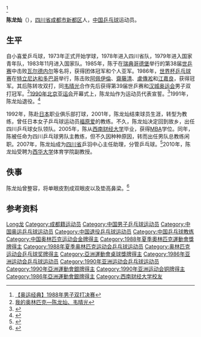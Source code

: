 {{noteTA|G1=Table Tennis}}
{{MedalTop}}
{{MedalSport | 男子[[乒乓球|乒乓球]]}}
{{MedalCountry | {{CHN}} }}
{{MedalCompetition|[[奧林匹克運動會|奧林匹克運動會]]}}
{{MedalGold|[[1988年夏季奧林匹克運動會|1988年 漢城]]|[[1988年夏季奧林匹克運動會乒乓球比賽|男子雙打]]}}<ref>[http://www.56.com/u68/v_NTkwMzEwMjc.html 【奥运经典】1988年男子双打决赛]{{Dead link|date=2018年7月 |bot=InternetArchiveBot |fix-attempted=yes }}</ref>
{{MedalCompetition|[[世界乒乓球錦標賽|世界乒乓球錦標賽]]}}
{{MedalGold|[[1985年世界乒乓球錦標賽|1985年 哥德堡]] | 男子團體}}
{{MedalGold|[[1987年世界乒乓球錦標賽|1987年 新德里]] | 男子團體}}
{{MedalGold|[[1987年世界乒乓球錦標賽|1987年 新德里]] | 男子雙打}}
{{MedalSilver|[[1989年世界乒乓球錦標賽|1989年 多特蒙德]] | 男子團體}}
{{MedalBronze|[[1989年世界乒乓球錦標賽|1989年 多特蒙德]] | 男子雙打}}
{{MedalCompetition|[[乒乓球世界盃|乒乓球世界盃]]}}
{{MedalGold|1986年 西班牙港 | 男子單打}}
{{MedalBottom}}

'''陈龙灿'''（{{bd|1965年|3月21日|catIdx=Chen,陈龙灿}}），[[四川省|四川省]][[成都市|成都市]][[新都区|新都区]]人，[[中华人民共和国|中国]][[乒乓球|乒乓球]]运动员。

== 生平 ==
自小喜爱乒乓球，1973年正式开始学球，1978年进入四川省队，1979年进入国家青年队，1983年11月进入国家队。1985年，陈于在[[瑞典|瑞典]][[哥德堡|哥德堡]]举行的第38届[[世乒赛|世乒赛]]中击败[[瓦尔德内尔|瓦尔德内尔]]等名将，获得团体冠军和个人亚军。1986年，[[世界杯乒乓球赛|世界杯乒乓球赛]]在[[特立尼达和多巴哥|特立尼达和多巴哥]]举行，陈击败[[阿佩伊倫|阿佩伊倫]]、[[齋藤清|齋藤清]]、[[盧傳淞|盧傳淞]]和[[江嘉良|江嘉良]]，获得冠军。其后陈转攻双打，同[[韦晴光|韦晴光]]合作先后获得第39届世乒赛和[[1988年夏季奥林匹克运动会|汉城奥运会]]男子双打冠军。<ref>[http://space.tv.cctv.com/video/VIDE1208274595850719 我的奥林匹克—陈龙灿、韦晴光]{{dead link|date=2018年5月 |bot=InternetArchiveBot |fix-attempted=yes }}</ref>[[1990年亚洲运动会|1990年北京亚运会]]开幕式上，陈龙灿作为运动员代表宣誓。<ref>{{Cite web |url=http://sports.qq.com/a/20101123/000336.htm |title=陈龙灿：一分钟宣誓铭记一生 |accessdate=2012-11-02 |archive-date=2019-08-14 |archive-url=https://web.archive.org/web/20190814081529/https://sports.qq.com/a/20101123/000336.htm |dead-url=no }}</ref>1991年，陈龙灿退役。<ref>{{Cite web |url=http://17173.tv.sohu.com/v/11/6/17/MTczOTE1 |title=【冠军访谈】陈龙灿 |accessdate=2012-11-02 |archive-date=2019-08-14 |archive-url=https://web.archive.org/web/20190814081532/http://v.17173.com/ |dead-url=no }}</ref>

1992年，陈赴[[日本|日本]]职业俱乐部打球，2001年，陈龙灿结束球员生涯，转型为教练，曾任日本女子乒乓球运动员[[福原爱|福原爱]]的教练。不久，陈龙灿决定回到故乡，出任四川乒乓球女队领队。2005年，陈从[[西南财经大学|西南财经大学]]毕业，获得[[MBA|MBA]]学位。同年，陈被任命为四川乒乓球男队主教练，但不久因种种原因，转而出任男队总教练闲职。2007年，陈龙灿成为[[四川省|四川省]]乒羽中心主任助理，分管乒乓球。<ref>{{Cite web |url=http://sports.sohu.com/20080601/n257202580.shtml |title=陈龙灿的人生随乒乓起落 到日本拒当"海外兵团" |accessdate=2012-10-31 |archive-date=2008-06-12 |archive-url=https://web.archive.org/web/20080612112106/http://sports.sohu.com/20080601/n257202580.shtml |dead-url=no }}</ref>2010年，陈龙灿受聘为[[西华大学|西华大学]]体育学院副教授。

== 佚事 ==
陈龙灿曾整容，将单眼皮割成双眼皮以及垫高鼻梁。<ref>{{Cite web |url=http://sports.sina.com.cn/s/2005-02-26/0502502720s.shtml |title=前世界冠军陈龙灿40岁“中举” 曾为拿金牌整容 |accessdate=2012-11-02 |archive-date=2016-03-04 |archive-url=https://web.archive.org/web/20160304124832/http://sports.sina.com.cn/s/2005-02-26/0502502720s.shtml |dead-url=no }}</ref>

== 参考资料 ==
{{reflist}}

{{奥林匹克运动会乒乓球男子双打冠军}}
{{世界乒乓球锦标赛男子双打冠军}}
{{世界乒乓球锦标赛男子团体冠军}}
{{世界杯乒乓球赛男子单打冠军}}
{{亞洲乒乓球錦標賽男子單打冠軍}}
{{亚洲乒乓球锦标赛男子双打冠军}}
{{亚洲乒乓球锦标赛男子团体冠军}}
{{中国乒乓球}}

{{Authority control}}
{{DEFAULTSORT:Chen陈龙灿}}
[[Category:陈姓|Long龙]]
[[Category:成都籍运动员|Category:成都籍运动员]]
[[Category:中国男子乒乓球运动员|Category:中国男子乒乓球运动员]]
[[Category:中国奥运乒乓球运动员|Category:中国奥运乒乓球运动员]]
[[Category:中国退役乒乓球运动员|Category:中国退役乒乓球运动员]]
[[Category:中国乒乓球教练|Category:中国乒乓球教练]]
[[Category:中国奥林匹克运动会金牌得主|Category:中国奥林匹克运动会金牌得主]]
[[Category:1988年夏季奧林匹克運動會獎牌得主|Category:1988年夏季奧林匹克運動會獎牌得主]]
[[Category:1988年夏季奥林匹克运动会乒乓球运动员|Category:1988年夏季奥林匹克运动会乒乓球运动员]]
[[Category:奥林匹克运动会乒乓球奖牌得主|Category:奥林匹克运动会乒乓球奖牌得主]]
[[Category:亞洲運動會桌球獎牌得主|Category:亞洲運動會桌球獎牌得主]]
[[Category:1986年亚洲运动会乒乓球运动员|Category:1986年亚洲运动会乒乓球运动员]]
[[Category:1990年亚洲运动会乒乓球运动员|Category:1990年亚洲运动会乒乓球运动员]]
[[Category:1990年亞洲運動會銀牌得主|Category:1990年亞洲運動會銀牌得主]]
[[Category:1990年亚洲运动会铜牌得主|Category:1990年亚洲运动会铜牌得主]]
[[Category:1986年亞洲運動會銀牌得主|Category:1986年亞洲運動會銀牌得主]]
[[Category:西南财经大学校友|Category:西南财经大学校友]]
